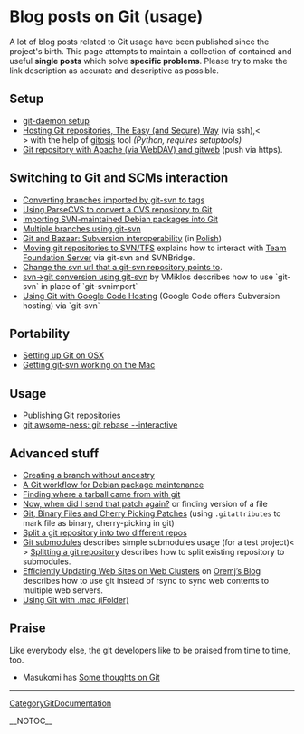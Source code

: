 = Blog posts on Git (usage) =

A lot of blog posts related to Git usage have been published since the project's birth. This page attempts to maintain a collection of contained and useful <b>single posts</b> which solve <b>specific problems</b>. Please try to make the link description as accurate and descriptive as possible.

== Setup ==

* [http://www.itp.tuwien.ac.at/~mattems/blog/2006/07/17#git_server_setup git-daemon setup]
* [http://scie.nti.st/2007/11/14/hosting-git-repositories-the-easy-and-secure-way Hosting Git repositories, The Easy (and Secure) Way] (via ssh),<<BR>> with the help of [http://eagain.net/gitweb/?p=gitosis.git gitosis] tool <i>(Python, requires setuptools)</i>
* [http://kaeso.wordpress.com/2008/02/02/git-repository-with-apache-via-webdav-and-gitweb/ Git repository with Apache (via WebDAV) and gitweb] (push via https).

== Switching to Git and SCMs interaction ==

* [http://ze-dinosaur.livejournal.com/18564.html Converting branches imported by git-svn to tags]
* [http://www.softwolves.pp.se/blog/2007-09-13 Using ParseCVS to convert a CVS repository to Git]
* [http://blog.madduck.net/debian/2007.10.07_converting-a-package-to-git Importing SVN-maintained Debian packages into Git]
* [http://www.dmo.ca/blog/20070608113513 Multiple branches using git-svn]
* [http://info.wsisiz.edu.pl/~blizinsk/git-bzr.html Git and Bazaar: Subversion interoperability] (in [http://info.wsisiz.edu.pl/~blizinsk/git-bzr.pl.html Polish])
* [http://blog.paulbetts.org/index.php/2007/12/02/moving-git-repositories-to-svntfs/ Moving git repositories to SVN/TFS] explains how to interact with [[WikiPedia:Team_Foundation_Server|Team Foundation Server]] via git-svn and SVNBridge.
* [http://duncan.mac-vicar.com/blog/archives/282 Change the svn url that a git-svn repository points to].
* [http://blogs.frugalware.org/vmiklos/2007/12/09/p320 svn->git conversion using git-svn] by VMiklos describes how to use `git-svn` in place of `git-svnimport`
* [http://quirkygba.blogspot.com/2007/10/using-git-with-google-code-hosting.html Using Git with Google Code Hosting] (Google Code offers Subversion hosting) via `git-svn`

== Portability ==

* [http://www.dekorte.com/blog/blog.cgi?do=item&id=2539 Setting up Git on OSX]
* [http://speirs.org/2007/07/22/getting-git-svn-working-on-the-mac/ Getting git-svn working on the Mac]

== Usage ==

* [http://blog.madduck.net/vcs/2007.07.11_publishing-git-repositories Publishing Git repositories]
* [http://blog.madism.org/index.php/2007/09/09/138-git-awsome-ness-git-rebase-interactive git awsome-ness: git rebase --interactive]

== Advanced stuff ==

* [http://blog.madduck.net/vcs/2007.07.11_creating-a-git-branch-without-ancestry Creating a branch without ancestry]
* [http://blog.madduck.net/debian/2007.10.03_packaging-with-git A Git workflow for Debian package maintenance]
* [http://web.glandium.org/blog/?p=146 Finding where a tarball came from with git]
* [http://www.dmo.ca/blog/git-saves-me-pain-again Now, when did I send that patch again?] or finding version of a file
* [http://www.bluishcoder.co.nz/2007/09/git-binary-files-and-cherry-picking.html Git, Binary Files and Cherry Picking Patches] (using <code><nowiki>.gitattributes</nowiki></code> to mark file as binary, cherry-picking in git)
* [http://loupgaroublond.blogspot.com/2007/12/how-to-split-repository-in-git.html Split a git repository into two different repos]
* [http://www.ishlif.org/blog/linux/git-submodules/ Git submodules] describes simple submodules usage (for a test project)<<BR>> [http://www.ishlif.org/blog/linux/splitting-a-git-repository/ Splitting a git repository] describes how to split existing repository to submodules.
* [http://blog.mozilla.com/oremj/2008/03/14/efficiently-updating-web-sites-on-web-clusters/ Efficiently Updating Web Sites on Web Clusters] on [http://blog.mozilla.com/oremj/ Oremj’s Blog] describes how to use git instead of rsync to sync web contents to multiple web servers.
* [http://www.cimgf.com/2008/03/18/git-and-mac-a-match-made-in-purgatory/ Using Git with .mac (iFolder)]

== Praise ==

Like everybody else, the git developers like to be praised from time to time, too.

* Masukomi has [http://weblog.masukomi.org/2008/2/4/some-thoughts-about-git Some thoughts on Git]
----
[[CategoryGitDocumentation]]

__NOTOC__